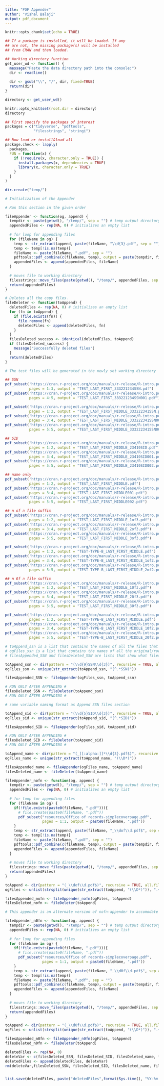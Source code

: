 ---
title: "PDF Appender"
author: "Vishal Balaji"
output: pdf_document
---

```{r setup, include=FALSE}

knitr::opts_chunk$set(echo = TRUE)

## If a package is installed, it will be loaded. If any 
## are not, the missing package(s) will be installed 
## from CRAN and then loaded.

## Working directory function
get_user_wd <- function() {
  message("Paste the data directory path into the console:")
  dir <- readline()
  
  dir <- gsub("\\", "/", dir, fixed=TRUE)
  return(dir)
}

directory <- get_user_wd()

knitr::opts_knit$set(root.dir = directory)
directory
```

```{r setup-2}

## First specify the packages of interest
packages = c("tidyverse", "pdftools",
             "filesstrings", "stringi")

## Now load or install&load all
package.check <- lapply(
  packages,
  FUN = function(x) {
    if (!require(x, character.only = TRUE)) {
      install.packages(x, dependencies = TRUE)
      library(x, character.only = TRUE)
    }
  }
)

dir.create("temp/")
```

```{r setup-3}
# Initialization of the Appender

# Run this section in the given order

fileAppender <- function(og, append) {
  tempdir <- paste(getwd(), "/temp/", sep = "") # temp output directory for the combined files
  appendedFiles <- rep(NA, 0) # initializes an empty list
  
  # for loop for appending files
  for (fileName in og) {
    temp <- str_extract(append, paste(fileName, "\\d{3}.pdf", sep = ""))
    temp <- temp[!is.na(temp)]
    fileName <- paste(fileName, ".pdf", sep = "")
    pdftools::pdf_combine(c(fileName, temp), output = paste(tempdir, fileName, sep = ""))
    appendedFiles <- append(appendedFiles, fileName)
  }
  
  # moves file to working directory
  filesstrings::move_files(paste(getwd(), "/temp/", appendedFiles, sep = ""), getwd(), overwrite = TRUE)
  return(appendedFiles)
}

# Deletes all the copy files.
fileDeleter <- function(toAppend) {
  deletedFiles <- rep(NA, 0) # initializes an empty list
  for (fn in toAppend) {
    if (file.exists(fn)) {
      file.remove(fn)
      deletedFiles <- append(deletedFiles, fn)
    }
  }
  filesDeleted_success <- identical(deletedFiles, toAppend)
  if (filesDeleted_success) {
    message("Successfully deleted files")
  }
  return(deletedFiles)
}
```


```{r test-file-generator, message=FALSE, include=FALSE, results=FALSE}
# The test files will be generated in the newly set working directory

## SSN
pdf_subset('https://cran.r-project.org/doc/manuals/r-release/R-intro.pdf',
           pages = 1:3, output = "TEST_LAST_FIRST_333221234SSN.pdf")
pdf_subset('https://cran.r-project.org/doc/manuals/r-release/R-intro.pdf',
           pages = 4:5, output = "TEST_LAST_FIRST_333221234SSN001.pdf")

pdf_subset('https://cran.r-project.org/doc/manuals/r-release/R-intro.pdf',
           pages = 1:2, output = "TEST_LAST_FIRST_MIDDLE_333222341SSN.pdf")
pdf_subset('https://cran.r-project.org/doc/manuals/r-release/R-intro.pdf',
           pages = 3:4, output = "TEST_LAST_FIRST_MIDDLE_333222341SSN001.pdf")
pdf_subset('https://cran.r-project.org/doc/manuals/r-release/R-intro.pdf',
           pages = 5:5, output = "TEST_LAST_FIRST_MIDDLE_333222341SSN002.pdf")

## SID
pdf_subset('https://cran.r-project.org/doc/manuals/r-release/R-intro.pdf',
           pages = 1:2, output = "TEST_LAST_FIRST_MIDDLE_23410SID.pdf")
pdf_subset('https://cran.r-project.org/doc/manuals/r-release/R-intro.pdf',
           pages = 3:4, output = "TEST_LAST_FIRST_MIDDLE_23410SID001.pdf")
pdf_subset('https://cran.r-project.org/doc/manuals/r-release/R-intro.pdf',
           pages = 5:5, output = "TEST_LAST_FIRST_MIDDLE_23410SID002.pdf")

## name only
pdf_subset('https://cran.r-project.org/doc/manuals/r-release/R-intro.pdf',
           pages = 1:2, output = "TEST_LAST_FIRST_MIDDLE.pdf")
pdf_subset('https://cran.r-project.org/doc/manuals/r-release/R-intro.pdf',
           pages = 3:4, output = "TEST_LAST_FIRST_MIDDLE001.pdf")
pdf_subset('https://cran.r-project.org/doc/manuals/r-release/R-intro.pdf',
           pages = 5:5, output = "TEST_LAST_FIRST_MIDDLE002.pdf")

## n of n file suffix
pdf_subset('https://cran.r-project.org/doc/manuals/r-release/R-intro.pdf',
           pages = 1:2, output = "TEST_LAST_FIRST_MIDDLE_1of3.pdf")
pdf_subset('https://cran.r-project.org/doc/manuals/r-release/R-intro.pdf',
           pages = 3:4, output = "TEST_LAST_FIRST_MIDDLE_2of3.pdf")
pdf_subset('https://cran.r-project.org/doc/manuals/r-release/R-intro.pdf',
           pages = 5:5, output = "TEST_LAST_FIRST_MIDDLE_3of3.pdf")

pdf_subset('https://cran.r-project.org/doc/manuals/r-release/R-intro.pdf',
           pages = 1:2, output = "TEST-TYPE-B_LAST_FIRST_MIDDLE.pdf")
pdf_subset('https://cran.r-project.org/doc/manuals/r-release/R-intro.pdf',
           pages = 3:4, output = "TEST-TYPE-B_LAST_FIRST_MIDDLE_1of2.pdf")
pdf_subset('https://cran.r-project.org/doc/manuals/r-release/R-intro.pdf',
           pages = 5:5, output = "TEST-TYPE-B_LAST_FIRST_MIDDLE_2of2.pdf")

## n 0f n file suffix
pdf_subset('https://cran.r-project.org/doc/manuals/r-release/R-intro.pdf',
           pages = 1:2, output = "TEST_LAST_FIRST_MIDDLE_10f3.pdf")
pdf_subset('https://cran.r-project.org/doc/manuals/r-release/R-intro.pdf',
           pages = 3:4, output = "TEST_LAST_FIRST_MIDDLE_20f3.pdf")
pdf_subset('https://cran.r-project.org/doc/manuals/r-release/R-intro.pdf',
           pages = 5:5, output = "TEST_LAST_FIRST_MIDDLE_30f3.pdf")

pdf_subset('https://cran.r-project.org/doc/manuals/r-release/R-intro.pdf',
           pages = 1:2, output = "TEST-TYPE-B_LAST_FIRST_MIDDLE.pdf")
pdf_subset('https://cran.r-project.org/doc/manuals/r-release/R-intro.pdf',
           pages = 3:4, output = "TEST-TYPE-B_LAST_FIRST_MIDDLE_10f2.pdf")
pdf_subset('https://cran.r-project.org/doc/manuals/r-release/R-intro.pdf',
           pages = 5:5, output = "TEST-TYPE-B_LAST_FIRST_MIDDLE_20f2.pdf")
```

```{r ssn-appender}
# toAppend_ssn is a list that contains the names of all the files that need to be appended (copies ending with the 001, 002,...) to the original/root file.
# ogFiles_ssn is a list that contains the names of all the original/root files. It is obtained from the toAppend_ssn list.
# filesAppended_SSN and filesDeleted_SSN are lists that show what files have been combined and what files have been deleted, respectively.

toAppend_ssn <- dir(pattern = "(\\d{9}SSN\\d{3})", recursive = TRUE, all.files = TRUE, full.names = FALSE)
ogFiles_ssn <- unique(str_extract(toAppend_ssn, "(^.*SSN)"))

filesAppended_SSN <- fileAppender(ogFiles_ssn, toAppend_ssn)

# RUN ONLY AFTER APPENDING #
filesDeleted_SSN <- fileDeleter(toAppend_ssn)
# RUN ONLY AFTER APPENDING #
```

```{r sid-appender}
# same variable naming format as Append SSN files section

toAppend_sid <- dir(pattern = "(\\d{5}SID\\d{3})", recursive = TRUE, all.files = TRUE, full.names = FALSE)
ogFiles_sid <- unique(str_extract(toAppend_sid, "(^.*SID)"))

filesAppended_SID <- fileAppender(ogFiles_sid, toAppend_sid)

# RUN ONLY AFTER APPENDING #
filesDeleted_SID <- fileDeleter(toAppend_sid)
# RUN ONLY AFTER APPENDING #
```

```{r name-only-appender}
toAppend_name <- dir(pattern = "(_[[:alpha:]]*\\d{3}.pdf$)", recursive = TRUE, all.files = TRUE, full.names = FALSE)
ogFiles_name <- unique(str_extract(toAppend_name, "(\\D*)"))

filesAppended_name <- fileAppender(ogFiles_name, toAppend_name)
filesDeleted_name <- fileDeleter(toAppend_name)
```

```{r nofn-appender}
fileAppender_nofn <- function(og, append) {
  tempdir <- paste(getwd(), "/temp/", sep = "") # temp output directory for the combined files
  appendedFiles <- rep(NA, 0) # initializes an empty list
  
  # for loop for appending files
  for (fileName in og) {
    if(!file.exists(paste0(fileName, ".pdf"))){
      # file.create(paste0(fileName, ".pdf"))
      pdf_subset("resources/Office of records-simplecoverpage.pdf",
                 pages = 1:1, output = paste0(fileName, ".pdf"))
    }
    temp <- str_extract(append, paste(fileName, "_\\dof\\d.pdf$", sep = ""))
    temp <- temp[!is.na(temp)]
    fileName <- paste(fileName, ".pdf", sep = "")
    pdftools::pdf_combine(c(fileName, temp), output = paste(tempdir, fileName, sep = ""))
    appendedFiles <- append(appendedFiles, fileName)
  }
  
  # moves file to working directory
  filesstrings::move_files(paste(getwd(), "/temp/", appendedFiles, sep = ""), getwd(), overwrite = TRUE)
  return(appendedFiles)
}

toAppend <- dir(pattern = "(_\\dof\\d.pdf$)", recursive = TRUE, all.files = TRUE, full.names = FALSE)
ogFiles <- unlist(strsplit(unique(str_extract(toAppend, "(\\D*)")), ".+\\K_", perl = TRUE))

filesAppended_nofn <- fileAppender_nofn(ogFiles, toAppend)
filesDeleted_nofn <- fileDeleter(toAppend)

```

```{r n0fn-appender}
# This appender is an alternate version of nofn-appender to accomodate for a spelling mistake

fileAppender_n0fn <- function(og, append) {
  tempdir <- paste(getwd(), "/temp/", sep = "") # temp output directory for the combined files
  appendedFiles <- rep(NA, 0) # initializes an empty list
  
  # for loop for appending files
  for (fileName in og) {
    if(!file.exists(paste0(fileName, ".pdf"))){
      # file.create(paste0(fileName, ".pdf"))
      pdf_subset("resources/Office of records-simplecoverpage.pdf",
                 pages = 1:1, output = paste0(fileName, ".pdf"))
    }
    temp <- str_extract(append, paste(fileName, "_\\d0f\\d.pdf$", sep = ""))
    temp <- temp[!is.na(temp)]
    fileName <- paste(fileName, ".pdf", sep = "")
    pdftools::pdf_combine(c(fileName, temp), output = paste(tempdir, fileName, sep = ""))
    appendedFiles <- append(appendedFiles, fileName)
  }
  
  # moves file to working directory
  filesstrings::move_files(paste(getwd(), "/temp/", appendedFiles, sep = ""), getwd(), overwrite = TRUE)
  return(appendedFiles)
}

toAppend <- dir(pattern = "(_\\d0f\\d.pdf$)", recursive = TRUE, all.files = TRUE, full.names = FALSE)
ogFiles <- unlist(strsplit(unique(str_extract(toAppend, "(\\D*)")), ".+\\K_", perl = TRUE))

filesAppended_n0fn <- fileAppender_n0fn(ogFiles, toAppend)
filesDeleted_n0fn <- fileDeleter(toAppend)
```

```{r deleted-files-list}
deletedFiles <- rep(NA, 0)
deleteVar <- c(filesDeleted_SSN, filesDeleted_SID, filesDeleted_name, filesDeleted_nofn, filesDeleted_n0fn)
deletedFiles <- append(deletedFiles, deleteVar)
rm(deleteVar,filesDeleted_SSN, filesDeleted_SID, filesDeleted_name, filesDeleted_nofn, filesDeleted_n0fn, filesAppended_name, filesAppended_SSN, filesAppended_SID, filesAppended_nofn, filesAppended_n0fn, ogFiles, ogFiles_name, ogFiles_ssn, ogFiles_sid, toAppend, toAppend_name, toAppend_ssn, toAppend_sid)


list.save(deletedFiles, paste("deletedFiles",format(Sys.time(), "%Y-%m-%d_%H%M"), ".yaml", sep = ""))
```

